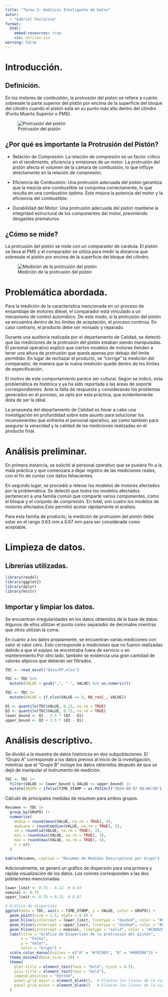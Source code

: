 ```yaml
---
title: "Tarea 2: Análisis Inteligente de Datos"
autor:
  - "Gabriel Toccalino"
format:
  html:     
    embed-resources: true
    css: estilos.css
warning: false
---
```


# Introducción.

## Definición.

En los motores de combustión, la protrusión del pistón se refiere a cuánto sobresale la parte superior del pistón por encima de la superficie del bloque del cilindro cuando el pistón está en su punto más alto dentro del cilindro (Punto Muerto Superior o PMS).

![Protrusión del pistón](images/piston_protrusion.png)

## ¿Por qué es importante la Protrusión del Pistón?

-   Relación de Compresión: La relación de compresión es un factor crítico en el rendimiento, eficiencia y emisiones de un motor. La protrusión del pistón afecta el volumen de la cámara de combustión, lo que influye directamente en la relación de compresión.

-   Eficiencia de Combustión: Una protrusión adecuada del pistón garantiza que la mezcla aire-combustible se comprima correctamente, lo que resulta en una combustión óptima. Esto mejora la potencia del motor y la eficiencia del combustible.

-   Durabilidad del Motor: Una protrusión adecuada del pistón mantiene la integridad estructural de los componentes del motor, previniendo desgastes prematuros.

## ¿Cómo se mide?

La protrusión del pistón se mide con un comparador de carátula. El pistón se lleva al PMS y el comparador se utiliza para medir la distancia que sobresale el pistón por encima de la superficie del bloque del cilindro.

![Medición de la protrusión del pistón](images/measurement.png)

# Problemática abordada.

Para la medición de la característica mencionada en un proceso de ensamblaje de motores diésel, el comparador está vinculado a un mecanismo de control automático. De este modo, si la protrusión del pistón se encuentra dentro de los límites de aceptación, el proceso continúa. En caso contrario, el producto debe ser revisado y reparado.

Durante una auditoría realizada por el departamento de Calidad, se detectó que las mediciones de la protrusión del pistón estaban siendo manipuladas. El personal operativo explicó que ciertos modelos de motores tienden a tener una altura de protrusión que queda apenas por debajo del límite permitido. En lugar de rechazar el producto, se "corrige" la medición del comparador, de manera que la nueva medición quede dentro de los límites de especificación.

El motivo de este comportamiento parece ser cultural. Según se indicó, esta problemática es histórica y ya ha sido reportada a las áreas de soporte correspondientes. Ante la falta de respuesta y considerando los problemas generados en el proceso, se optó por esta práctica, que evidentemente dista de ser la ideal.

La propuesta del departamento de Calidad es llevar a cabo una investigación en profundidad sobre este asunto para solucionar los inconvenientes que enfrenta el personal operativo, así como también para asegurar la veracidad y la calidad de las mediciones realizadas en el producto final.

# Análisis preliminar.

En primera instancia, se solicitó al personal operativo que se pusiera fin a la mala práctica y que comenzara a dejar registro de las mediciones reales, con el fin de contar con datos fehacientes.

En segundo lugar, se procedió a relevar los modelos de motores afectados por la problemática. Se detectó que todos los modelos afectados pertenecen a una familia común que comparte varios componentes, como el bloque y el conjunto de compresión. En total, son cuatro los modelos de motores afectados.Esto permitió acotar rápidamente el análisis.

Para esta familia de producto, la medición de protrusión del pistón debe estar en el rango 0.63 mm a 0.87 mm para ser considerada como aceptable.

# Limpieza de datos.

## Librerías utilizadas.

```r

library(readxl)
library(ggplot2)
library(dplyr)
library(knitr)

```

## Importar y limpiar los datos.

Se encuentran irregularidades en los datos obtenidos de la base de datos. Algunos de ellos utilizan el punto como separador de decimales mientras que otros utilizan la coma.

En cuanto a los datos propiamente, se encuentran varias mediciones con valor el valor cero. Esto corresponde a mediciones que no fueron realizadas debido a que el equipo se encontraba fuera de servicio o en mantenimiento.Por otro lado, también se evidencia una gran cantidad de valores atípicos que deberán ser filtrados.

```r

TDC <- read_excel("data/PP.xlsx")

TDC <- TDC %>%
  mutate(VALUE = gsub(",", ".", VALUE) %>% as.numeric())

TDC <- TDC |>
  mutate(VALUE = if_else(VALUE == 0, NA_real_, VALUE))

Q1 <- quantile(TDC$VALUE, 0.25, na.rm = TRUE)
Q3 <- quantile(TDC$VALUE, 0.75, na.rm = TRUE)
lower_bound <- Q1 - 3.5 * (Q3 - Q1) 
upper_bound <- Q3 + 3.5 * (Q3 - Q1)

```

# Análisis descriptivo.

Se dividió a la muestra de datos históricos en dos subpoblaciones. El "Grupo A" corresponde a los datos previos al inicio de la investigación, mientras que el "Grupo B" incluye los datos obtenidos después de que se dejó de manipular el instrumento de medición.

```r

TDC <- TDC |>
  filter(VALUE >= lower_bound & VALUE <= upper_bound) |>
  mutate(GRUPO = ifelse(TIME_STAMP < as.POSIXct("2024-08-07 00:00:00"), "A", "B"))

```

Cálculo de principales medidas de resumen para ambos grupos.

```r

Resumen <- TDC |>
  group_by(GRUPO) |>
  summarise(
    media = round(mean(VALUE, na.rm = TRUE), 3),
    mediana = round(median(VALUE, na.rm = TRUE), 3),
    sd = round(sd(VALUE, na.rm = TRUE), 3),
    min = round(min(VALUE, na.rm = TRUE), 3),
    max = round(max(VALUE, na.rm = TRUE), 3),
    n = n()
  )

kable(Resumen, caption = "Resumen de Medidas Descriptivas por Grupo")

```

Adicionalmente, se generó un gráfico de dispersión para una primera y rápida visualización de los datos. Los colores corresponden a las dos poblaciones mencionadas.

```r

lower_limit <- 0.75 - 0.12  # 0.63
nominal <- 0.75
upper_limit <- 0.75 + 0.12  # 0.87

# Gráfico de dispersión
ggplot(data = TDC, aes(x = TIME_STAMP, y = VALUE, color = GRUPO)) +
  geom_point(size = 1.5, alpha = 0.8) +
  geom_hline(yintercept = lower_limit, linetype = "dashed", color = "#CD6839", linewidth = 1) +
  geom_hline(yintercept = upper_limit, linetype = "dashed", color = "#CD6839", linewidth = 1) +
  geom_hline(yintercept = nominal, linetype = "solid", color = "#CD6839", linewidth = 1.2) +
  labs(title = "Gráfico de Dispersión de la protrusión del pistón",
       x = "Fecha",
       y = "Valor",
       color = "Grupo") +
  scale_color_manual(values = c("A" = "#7EC0EE", "B" = "#90EE90")) +
  theme_minimal(base_size = 10) +
  theme(
    plot.title = element_text(face = "bold", hjust = 0.5),
    axis.title = element_text(face = "bold"),
    legend.position = "bottom",
    panel.grid.major = element_blank(),  # Elimina las líneas de la cuadrícula mayor
    panel.grid.minor = element_blank()   # Elimina las líneas de la cuadrícula menor
  )


```
